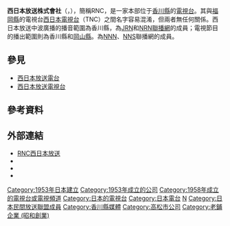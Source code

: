 {{Coord|34|20|51.5|N|134|3|3.5|E|region:JP-37_type:landmark_source:jawiki|display=title}}
{{Infobox company 
| name = 西日本放送株式會社
| name_en = Nishinippon Broadcasting Company, Limited
| logo = Rnc logo.svg
| logo_size = 
| logo_caption = 
| image = Nishinippon Broadcasting Company Headquarters.jpg
| image_size = 
| image_caption = 西日本放送總部
| type = [[股份公司|股份公司]]
| trading_name = RNC
| native_name = 西日本放送株式会社
| native_name_lang = ja
| traded_as = 
| local_code_name = JP
| local_code = 2470001003201
| abbreviated_name = 
| foundation   = 1953年7月29日
| location     = {{JPN}} 〒760-8575<br />[[香川縣|香川縣]][[高松市|高松市]]丸之內8番15號<ref name="gaiyo">{{cite web|url=http://www.rnc.co.jp/coinfo/|script-title=ja:会社概要|accessdate=2020-09-01|publisher={{lang|ja|西日本放送}}|language=ja|deadurl=no|archive-date=2017-03-20|archive-url=https://web.archive.org/web/20170320160504/http://www.rnc.co.jp/coinfo/}}</ref>
| zip_code     = 
| telephone_no = +81 87-826-7333
| founder = 
| key_people   = 代表取締役[[總經理|社長]]：中村卓朗
| industry = 廣播電視業
| products = 
| assets = 
| equity = 131億4,465萬873日圓（2021年3月底止）<ref name="nenkan2021">{{cite book |author={{lang|ja|日本民間放送連盟}}|script-title=ja:『日本民間放送年鑑 2021』 |year=2021 |publisher={{lang|ja|コーケン出版}} |location=東京都 |isbn=9784990809065}}{{ja}}</ref>{{rp|432}}
| capital  = 3億6,080萬[[日圓|日圓]]<ref name="gaiyo"></ref>
| revenue  = 67億455萬9,001日圓（2021年3月底止）<ref name="nenkan2021"></ref>{{rp|432}}
| operating_income   = 
| net_income         = 
| market_value       =
| num_employees      = 
| P/E ratio          =
| earnings per share =
| Net asset value    =
| accounting_period  = 每年3月31日
| major_shareholder =  [[日本電視控股|日本電視控股]]（14.9%）<br />服務網（12.1%）<br />四國服務（11.3%）<br />{{link-ja|四國新聞|四国新聞|四國新聞社}}（11.2%）<ref>{{cite web|url=https://www.tele.soumu.go.jp/j/sys/media/index/chizyou.htm|script-title=ja:地上系放送事業者|accessdate=2020-08-19|publisher={{lang|ja|総務省}}|language=ja|deadurl=no|archive-date=2020-04-21|archive-url=https://web.archive.org/web/20200421232126/https://www.tele.soumu.go.jp/j/sys/media/index/chizyou.htm}}</ref>
| subsid = 
| homepage = {{url|www.rnc.co.jp/}}
| footnotes = 
| width = 325px
}}
{{廣播電台
| 電臺名稱         = 西日本放送<br/>{{lang|ja|西日本放送}}<br/>JOKF
| 英文名稱         = 
| 電臺圖片檔案     = 
| 電臺圖片尺寸     = 
| 電臺圖片名稱     = 
| 所屬國家         = {{JPN}}
| 總部所在         = 〒760-8575<br />[[香川縣|香川縣]][[高松市|高松市]]丸之內8番15號
| 播放地區         = 香川縣
| 開播日期         = 1953年10月1日
| 停播日期         = 
| 電臺口號         = 
| 主要语言         = [[日語|日語]]
| 擁有者           = 西日本放送株式會社
| 持股者           = 
| 前電臺名稱       = 
| 被取代名稱       = 
| 集團同類頻道     = 
| 重播服務頻道     = 
| 電臺官方網站     = http://www.rnc.co.jp/radio/
}}
{{頻道資訊
| 頻道名稱 = 西日本放送<br/>{{lang|ja|西日本放送}}<br/>JOKF-DTV
| 頻道圖片檔案 =  <!--上方已有，此略-->
| 頻道圖片尺寸 = 
| 頻道圖片名稱 = 
| 所屬國家 = {{JPN}}
| 總部所在 = {{JPN}} 〒760-8575<br />[[香川縣|香川縣]][[高松市|高松市]]丸之內8番15號
| 播放地區 = 香川縣、岡山縣
| 開播日期 = 1958年7月1日
| 停播日期 = 
| 頻道類別 = 數位電視
| 視頻格式 = '''數位電視'''<br/>識別訊號：JOKF-DTV
| 收視率 = 
| 收視率調查時間 = 
| 收視率資料來源 = 
| 頻道口號 = 
| 擁有者 = 西日本放送株式會社
| 持股者 = 
| 前頻道名稱 = 
| 被取代名稱 = 
| 集團其他頻道 = 
| 重播服務頻道 = 
| 頻道官方網站 = http://www.rnc.co.jp/tv/
| 備註 =
| 無線電視供應商01 = 觀眾自行接收（數位電視）
| 無線電視頻道數01 = 20頻道（高松）<br/>遙控器代表數字：4
|}}
'''西日本放送株式會社'''（{{jpn|j=西日本放送株式会社|hg=にしにっぽんほうそう|rm=Nishinippon Hōsō|f=y}}，{{lang-en|Nishinippon Broadcasting Company, Limited}}），簡稱RNC，是一家本部位于[[香川縣|香川縣]]的[[電視台|電視台]]。其與[[福岡縣|福岡縣]]的電視台[[西日本電視台|西日本電視台]]（TNC）之間名字容易混淆，但兩者無任何關係。西日本放送中波廣播的播音範圍為香川縣，為[[JRN|JRN]]和[[NRN|NRN]][[聯播網|聯播網]]的成員；電視節目的播出範圍則為香川縣和[[岡山縣|岡山縣]]。為[[日本新聞網_(日本電視台)|NNN]]、[[日本電視網協議會|NNS]]聯播網的成員。
==參見==
*[[西日本放送電台|西日本放送電台]]
*[[西日本放送電視台|西日本放送電視台]]
==參考資料==
{{reflist}}
== 外部連結 ==
{{commonscat|Nishinippon Broadcasting}}
* [https://www.rnc.co.jp/ RNC西日本放送]
* {{Twitter|rnc_tvradio|RNC西日本放送}}
* {{Facebook|rnctvradio|RNC西日本放送}}
* {{YouTube|c=UCnp_CD_FN7HFD1DhR47uHDw|RNC西日本放送}}

{{NNN·NNS}}
{{JRN}}
{{NRN}}
{{Tv-chushikoku}}
[[Category:1953年日本建立|Category:1953年日本建立]]
[[Category:1953年成立的公司|Category:1953年成立的公司]]
[[Category:1958年成立的電視台或電視頻道|Category:1958年成立的電視台或電視頻道]]
[[Category:日本的電視台|Category:日本的電視台]]
[[Category:日本電台|Category:日本電台]]
[[Category:日本新聞網_(日本電視台)|N]]
[[Category:日本民間放送聯盟成員|Category:日本民間放送聯盟成員]]
[[Category:香川縣媒體|Category:香川縣媒體]]
[[Category:高松市公司|Category:高松市公司]]
[[Category:老鋪企業_(昭和創業)|Category:老鋪企業 (昭和創業)]]